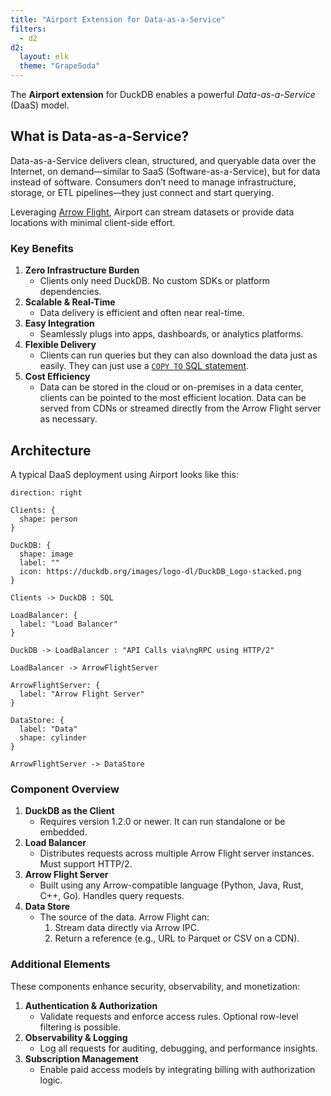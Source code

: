 ```yaml
---
title: "Airport Extension for Data-as-a-Service"
filters:
  - d2
d2:
  layout: elk
  theme: "GrapeSoda"
---
```



The **Airport extension** for DuckDB enables a powerful *Data-as-a-Service* (DaaS) model.

## What is Data-as-a-Service?

Data-as-a-Service delivers clean, structured, and queryable data over the Internet, on demand—similar to SaaS (Software-as-a-Service), but for data instead of software. Consumers don’t need to manage infrastructure, storage, or ETL pipelines—they just connect and start querying.

Leveraging [Arrow Flight](https://arrow.apache.org/docs/format/Flight.html), Airport can stream datasets or provide data locations with minimal client-side effort.

### Key Benefits

1. **Zero Infrastructure Burden**
    - Clients only need DuckDB. No custom SDKs or platform dependencies.

2. **Scalable & Real-Time**
    - Data delivery is efficient and often near real-time.

3. **Easy Integration**
    - Seamlessly plugs into apps, dashboards, or analytics platforms.

4. **Flexible Delivery**
    - Clients can run queries but they can also download the data just as easily.  They can just use a [`COPY TO` SQL statement](https://duckdb.org/docs/stable/sql/statements/copy.html#copy--to).

5. **Cost Efficiency**
    - Data can be stored in the cloud or on-premises in a data center, clients can be pointed to the most efficient location.  Data can be served from CDNs or streamed directly from the Arrow Flight server as necessary.

## Architecture

A typical DaaS deployment using Airport looks like this:

```.d2
direction: right

Clients: {
  shape: person
}

DuckDB: {
  shape: image
  label: ""
  icon: https://duckdb.org/images/logo-dl/DuckDB_Logo-stacked.png
}

Clients -> DuckDB : SQL

LoadBalancer: {
  label: "Load Balancer"
}

DuckDB -> LoadBalancer : "API Calls via\ngRPC using HTTP/2"

LoadBalancer -> ArrowFlightServer

ArrowFlightServer: {
  label: "Arrow Flight Server"
}

DataStore: {
  label: "Data"
  shape: cylinder
}

ArrowFlightServer -> DataStore
```

### Component Overview

1. **DuckDB as the Client**
    - Requires version 1.2.0 or newer. It can run standalone or be embedded.
2. **Load Balancer**
    - Distributes requests across multiple Arrow Flight server instances. Must support HTTP/2.
3. **Arrow Flight Server**
    - Built using any Arrow-compatible language (Python, Java, Rust, C++, Go). Handles query requests.
4. **Data Store**
    - The source of the data. Arrow Flight can:
      1. Stream data directly via Arrow IPC.
      2. Return a reference (e.g., URL to Parquet or CSV on a CDN).


### Additional Elements

These components enhance security, observability, and monetization:

1. **Authentication & Authorization**
    - Validate requests and enforce access rules. Optional row-level filtering is possible.
2. **Observability & Logging**
    - Log all requests for auditing, debugging, and performance insights.
3. **Subscription Management**
    - Enable paid access models by integrating billing with authorization logic.

